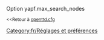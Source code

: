 {{fr/Amorce}}
Option yapf.max_search_nodes

<small><<Retour à [[fr/Archive/Manual/Settings/Openttd.cfg|openttd.cfg]]</small>
[[Category:fr/Réglages et préférences]]